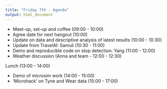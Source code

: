 ```yaml
---
title: "Friday 7th - Agenda"
output: html_document
---
```


- Meet-up, set-up and coffee (09:00 - 10:00)
- Agree date for next hangout (10:00)
- Update on data and descriptive analysis of latest results (10:00 - 10:30)
- Update from TravelAI: Samuli (10:30 - 11:00)
- Demo and reproducible code on stop detection: Yang (11:00 - 12:00)
- Weather discussion (Anna and team - 12:00 - 12:30)

Lunch (13:00 - 14:00)

- Demo of microsim work (14:00 - 15:00)
- 'Microhack' on Tyne and Wear data (15:00 - 17:00)

